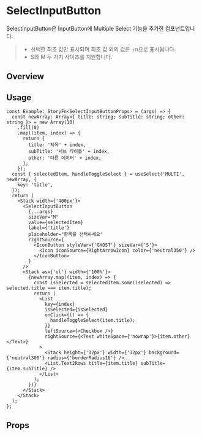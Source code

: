 
<Meta of={SelectInputButtonStories} />

# SelectInputButton

SelectInputButton은 InputButton에 Multiple Select 기능을 추가한 컴포넌트입니다.

> - 선택한 최초 값만 표시되며 최초 값 외의 값은 +n으로 표시됩니다.
> - S와 M 두 가지 사이즈를 지원합니다.

## Overview

<Canvas of={SelectInputButtonStories.Playground} />

## Usage

```tsx
const Example: StoryFn<SelectInputButtonProps> = (args) => {
  const newArray: Array<{ title: string; subTitle: string; other: string }> = new Array(10)
    .fill(0)
    .map((item, index) => {
      return {
        title: '제목' + index,
        subTitle: '서브 타이틀' + index,
        other: '다른 데이터' + index,
      };
    });
  const { selectedItem, handleToggleSelect } = useSelect('MULTI', newArray, {
    key: 'title',
  });
  return (
    <Stack width={'400px'}>
      <SelectInputButton
        {...args}
        sizeVar="M"
        value={selectedItem}
        label={'title'}
        placeholder="항목을 선택하세요"
        rightSource={
          <IconButton styleVar={'GHOST'} sizeVar={'S'}>
            <Icon iconSource={RightArrowIcon} color={'neutral350'} />
          </IconButton>
        }
      />
      <Stack as={'ul'} width={'100%'}>
        {newArray.map((item, index) => {
          const isSelected = selectedItem.some((selected) => selected.title === item.title);
          return (
            <List
              key={index}
              isSelected={isSelected}
              onClick={() => {
                handleToggleSelect(item.title);
              }}
              leftSource={<Checkbox />}
              rightSource={<Text whiteSpace={'nowrap'}>{item.other}</Text>}
            >
              <Stack height={'32px'} width={'32px'} background={'neutral300'} radius={'borderRadius16'} />
              <List.Text2Rows title={item.title} subTitle={item.subTitle} />
            </List>
          );
        })}
      </Stack>
    </Stack>
  );
};
```

## Props

<Controls of={SelectInputButtonStories.Playground} />




